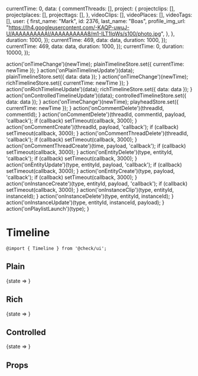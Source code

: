 


  currentTime: 0,
  data: {
    commentThreads: [],
    project: {
      projectclips: [],
      projectplaces: [],
      projecttags: [],
    },
    videoClips: [],
    videoPlaces: [],
    videoTags: [],
    user: { 
      first_name: "Mark",
      id: 2376,
      last_name: "Boas",
      profile_img_url: "https://lh4.googleusercontent.com/-KAQP-uwuJ-U/AAAAAAAAAAI/AAAAAAAAAA8/m1-ILT1IqWs/s100/photo.jpg",
    },
  },
  duration: 1000,
});
  currentTime: 469,
  data: data,
  duration: 1000,
});
  currentTime: 469,
  data: data,
  duration: 1000,
});
  currentTime: 0,
  duration: 10000,
});

  action('onTimeChange')(newTime);
  plainTimelineStore.set({ currentTime: newTime });
}
  action('onPlainTimelineUpdate')(data);
  plainTimelineStore.set({ data: data });
}
  action('onTimeChange')(newTime);
  richTimelineStore.set({ currentTime: newTime });
}
  action('onRichTimelineUpdate')(data);
  richTimelineStore.set({ data: data });
}
  action('onControlledTimelineUpdate')(data);
  controlledTimelineStore.set({ data: data });
}
  action('onTimeChange')(newTime);
  playheadStore.set({ currentTime: newTime });
}
  action('onCommentDelete')(threadId, commentId);
}
  action('onCommentDelete')(threadId, commentId, payload, 'callback');
  if (callback) setTimeout(callback, 3000);
}
  action('onCommentCreate')(threadId, payload, 'callback');
  if (callback) setTimeout(callback, 3000);
}
  action('onCommentThreadDelete')(threadId, 'callback');
  if (callback) setTimeout(callback, 3000);
}
  action('onCommentThreadCreate')(time, payload, 'callback');
  if (callback) setTimeout(callback, 3000);
}
  action('onEntityDelete')(type, entityId, 'callback');
  if (callback) setTimeout(callback, 3000);
}
  action('onEntityUpdate')(type, entityId, payload, 'callback');
  if (callback) setTimeout(callback, 3000);
}
  action('onEntityCreate')(type, payload, 'callback');
  if (callback) setTimeout(callback, 3000);
}
  action('onInstanceCreate')(type, entityId, payload, 'callback');
  if (callback) setTimeout(callback, 3000);
}
  action('onInstanceClip')(type, entityId, instanceId);
}
  action('onInstanceDelete')(type, entityId, instanceId);
}
  action('onInstanceUpdate')(type, entityId, instanceId, payload);
}
  action('onPlaylistLaunch')(type);
}

<Meta title="Components/Timeline" component={Timeline} decorators={[withKnobs]} />

# Timeline

`@import { Timeline } from '@check/ui';`

## Plain

<Preview withToolbar={true}>
  <Story name="Plain">
    <State store={plainTimelineStore}>
      {state =>
        <Timeline
          currentTime={state.currentTime}
          data={state.data}
          duration={state.duration}
          onBeforeCommentThreadCreate={action('onBeforeCommentThreadCreate')}
          onCommentCreate={onCommentCreate}
          onCommentDelete={onCommentDelete}
          onCommentEdit={onCommentEdit}
          onCommentThreadCreate={onCommentThreadCreate}
          onCommentThreadDelete={onCommentThreadDelete}
          onEntityCreate={onEntityCreate}
          onEntityDelete={onEntityDelete}
          onEntityUpdate={onEntityUpdate}
          onInstanceClip={onInstanceClip}
          onInstanceCreate={onInstanceCreate}
          onInstanceDelete={onInstanceDelete}
          onInstanceUpdate={onInstanceUpdate}
          onPlaylistLaunch={onPlaylistLaunch}
          onTimeChange={onPlainTimelineChange}
        />
      }
     </State>
  </Story>
</Preview>

## Rich

<Preview withToolbar={true}>
  <Story name="Rich">
    <State store={richTimelineStore}>
      {state =>
        <Timeline
          currentTime={state.currentTime}
          data={state.data}
          duration={state.duration}
          onBeforeCommentThreadCreate={action('onBeforeCommentThreadCreate')}
          onCommentCreate={onCommentCreate}
          onCommentDelete={onCommentDelete}
          onCommentEdit={onCommentEdit}
          onCommentThreadCreate={onCommentThreadCreate}
          onCommentThreadDelete={onCommentThreadDelete}
          onEntityCreate={onEntityCreate}
          onEntityDelete={onEntityDelete}
          onEntityUpdate={onEntityUpdate}
          onInstanceClip={onInstanceClip}
          onInstanceCreate={onInstanceCreate}
          onInstanceDelete={onInstanceDelete}
          onInstanceUpdate={onInstanceUpdate}
          onPlaylistLaunch={onPlaylistLaunch}
          onTimeChange={onRichTimelineChange}
        />
      }
     </State>
  </Story>
</Preview>

## Controlled

<Preview withToolbar={true}>
  <Story name="Controlled">
    <State store={controlledTimelineStore}>
      {state =>
        <Timeline
          currentTime={number('Time', 100, {min: 0, max: 1000, step: 1, range: true})}
          data={state.data}
          duration={state.duration}
          onBeforeCommentThreadCreate={action('onBeforeCommentThreadCreate')}
          onCommentCreate={onCommentCreate}
          onCommentDelete={onCommentDelete}
          onCommentEdit={onCommentEdit}
          onCommentThreadCreate={onCommentThreadCreate}
          onCommentThreadDelete={onCommentThreadDelete}
          onEntityCreate={onEntityCreate}
          onEntityDelete={onEntityDelete}
          onEntityUpdate={onEntityUpdate}
          onInstanceClip={onInstanceClip}
          onInstanceCreate={onInstanceCreate}
          onInstanceDelete={onInstanceDelete}
          onInstanceUpdate={onInstanceUpdate}
          onPlaylistLaunch={onPlaylistLaunch}
          onTimeChange={action('onTimeChange')}
        />
      }
     </State>
  </Story>
</Preview>

## Props

<Props of={Timeline} />
